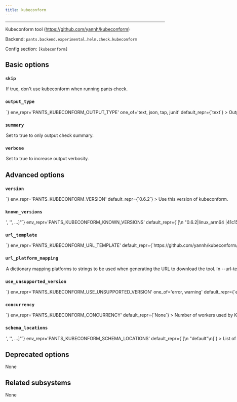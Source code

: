 ```yaml
---
title: kubeconform
---
```



---

Kubeconform tool (https://github.com/yannh/kubeconform)

Backend: <span className="color--primary">`pants.backend.experimental.helm.check.kubeconform`</span>

Config section: <span className="color--primary">`[kubeconform]`</span>

<span className={styles.options}>

## Basic options

### `skip`

<Option
  cli_repr={`--[no-]kubeconform-skip`}
  env_repr='PANTS_KUBECONFORM_SKIP'
  default_repr={`False`}
>

If true, don&#x27;t use kubeconform when running `pants check`.

</Option>

### `output_type`

<Option
  cli_repr={`--kubeconform-output-type=<KubeconformOutput>`}
  env_repr='PANTS_KUBECONFORM_OUTPUT_TYPE'
  one_of='text, json, tap, junit'
  default_repr={`text`}
>

Output type used by `kubeconform`.

</Option>

### `summary`

<Option
  cli_repr={`--[no-]kubeconform-summary`}
  env_repr='PANTS_KUBECONFORM_SUMMARY'
  default_repr={`False`}
>

Set to true to only output check summary.

</Option>

### `verbose`

<Option
  cli_repr={`--[no-]kubeconform-verbose`}
  env_repr='PANTS_KUBECONFORM_VERBOSE'
  default_repr={`False`}
>

Set to true to increase output verbosity.

</Option>

## Advanced options

### `version`

<Option
  cli_repr={`--kubeconform-version=<str>`}
  env_repr='PANTS_KUBECONFORM_VERSION'
  default_repr={`0.6.2`}
>

Use this version of kubeconform.

</Option>

### `known_versions`

<Option
  cli_repr={`--kubeconform-known-versions="['<str>', '<str>', ...]"`}
  env_repr='PANTS_KUBECONFORM_KNOWN_VERSIONS'
  default_repr={`[\n  "0.6.2|linux_arm64 |41c15ecbb120042bee0aca8a616e479b555084d5d14bc2e095ed96081c1e9404|5335394",\n  "0.6.2|linux_x86_64|d2a10db6b78d56de8fe9375b9c351bc573aa218a74da04d114767b505a675090|5739066",\n  "0.6.2|macos_arm64 |881e3fe2ecdb1cc41bce80013113f24da80e1bec593876ffe88668333ae69b51|5423607",\n  "0.6.2|macos_x86_64|88e53c2562482ed5ab7434188ca5ba03d3482088ac52d53da7499d579923f2e8|5656173"\n]`}
>

Known versions to verify downloads against.

Each element is a pipe-separated string of `version|platform|sha256|length` or
`version|platform|sha256|length|url_override`, where:

- `version` is the version string
- `platform` is one of `[linux_arm64,linux_x86_64,macos_arm64,macos_x86_64]`
- `sha256` is the 64-character hex representation of the expected sha256
  digest of the download file, as emitted by `shasum -a 256`
- `length` is the expected length of the download file in bytes, as emitted by
  `wc -c`
- (Optional) `url_override` is a specific url to use instead of the normally
  generated url for this version

E.g., `3.1.2|macos_x86_64|6d0f18cd84b918c7b3edd0203e75569e0c7caecb1367bbbe409b44e28514f5be|42813`.
and `3.1.2|macos_arm64 |aca5c1da0192e2fd46b7b55ab290a92c5f07309e7b0ebf4e45ba95731ae98291|50926|https://example.mac.org/bin/v3.1.2/mac-aarch64-v3.1.2.tgz`.

Values are space-stripped, so pipes can be indented for readability if necessary.

</Option>

### `url_template`

<Option
  cli_repr={`--kubeconform-url-template=<str>`}
  env_repr='PANTS_KUBECONFORM_URL_TEMPLATE'
  default_repr={`https://github.com/yannh/kubeconform/releases/download/v{version}/kubeconform-{platform}.tar.gz`}
>

URL to download the tool, either as a single binary file or a compressed file (e.g. zip file). You can change this to point to your own hosted file, e.g. to work with proxies or for access via the filesystem through a `file:$abspath` URL (e.g. `file:/this/is/absolute`, possibly by [templating the buildroot in a config file](https://www.pantsbuild.org/v2.18/docs/options#config-file-entries)).

Use `{version}` to have the value from `--version` substituted, and `{platform}` to have a value from `--url-platform-mapping` substituted in, depending on the current platform. For example, https://github.com/.../protoc-&#123;version&#125;-&#123;platform&#125;.zip.

</Option>

### `url_platform_mapping`

<Option
  cli_repr={`--kubeconform-url-platform-mapping="{'key1': val1, 'key2': val2, ...}"`}
  env_repr='PANTS_KUBECONFORM_URL_PLATFORM_MAPPING'
  default_repr={`{\n  "linux_arm64": "linux-arm64",\n  "linux_x86_64": "linux-amd64",\n  "macos_arm64": "darwin-arm64",\n  "macos_x86_64": "darwin-amd64"\n}`}
>

A dictionary mapping platforms to strings to be used when generating the URL to download the tool.

In `--url-template`, anytime the `{platform}` string is used, Pants will determine the current platform, and substitute `{platform}` with the respective value from your dictionary.

For example, if you define `{"macos_x86_64": "apple-darwin", "linux_x86_64": "unknown-linux"}`, and run Pants on Linux with an intel architecture, then `{platform}` will be substituted in the `--url-template` option with `unknown-linux`.

</Option>

### `use_unsupported_version`

<Option
  cli_repr={`--kubeconform-use-unsupported-version=<UnsupportedVersionUsage>`}
  env_repr='PANTS_KUBECONFORM_USE_UNSUPPORTED_VERSION'
  one_of='error, warning'
  default_repr={`error`}
>

What action to take in case the requested version of kubeconform is not supported.

Supported kubeconform versions: unspecified

</Option>

### `concurrency`

<Option
  cli_repr={`--kubeconform-concurrency=<int>`}
  env_repr='PANTS_KUBECONFORM_CONCURRENCY'
  default_repr={`None`}
>

Number of workers used by Kubeconform to validate resources.

</Option>

### `schema_locations`

<Option
  cli_repr={`--kubeconform-schema-locations="['<str>', '<str>', ...]"`}
  env_repr='PANTS_KUBECONFORM_SCHEMA_LOCATIONS'
  default_repr={`[\n  "default"\n]`}
>

List of schema locations to use to validate the resources.

</Option>

## Deprecated options

None

## Related subsystems

None

</span>
